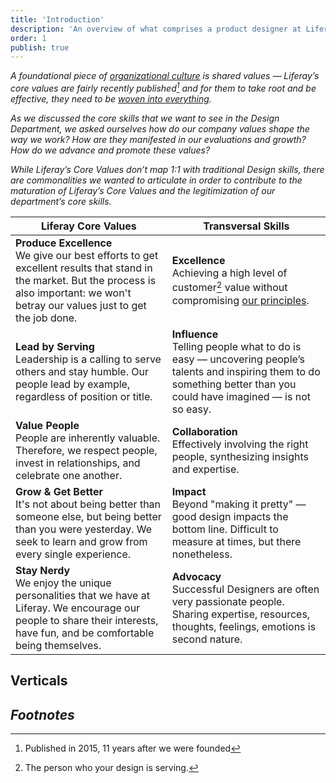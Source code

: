 ```yaml
---
title: 'Introduction'
description: 'An overview of what comprises a product designer at Liferay'
order: 1
publish: true
---
```



_A foundational piece of [organizational culture](https://www.managementstudyguide.com/importance-of-organization-culture.htm) is shared values — Liferay’s core values are fairly recently published[^1] and for them to take root and be effective, they need to be [woven into everything](https://hbr.org/2002/07/make-your-values-mean-something)._

_As we discussed the core skills that we want to see in the Design Department, we asked ourselves how do our company values shape the way we work? How are they manifested in our evaluations and growth? How do we advance and promote these values?_

_While Liferay’s Core Values don’t map 1:1 with traditional Design skills, there are commonalities we wanted to articulate in order to contribute to the maturation of Liferay’s Core Values and the legitimization of our department’s core skills._

| Liferay Core Values                                                                                                                                                                              | Transversal Skills                                                                                                                                                           |
| ------------------------------------------------------------------------------------------------------------------------------------------------------------------------------------------------ | ---------------------------------------------------------------------------------------------------------------------------------------------------------------------------- |
| **Produce Excellence** <br/> We give our best efforts to get excellent results that stand in the market. But the process is also important: we won't betray our values just to get the job done. | **Excellence** <br/> Achieving a high level of customer[^2] value without compromising [our principles](/principles).                                                        |
| **Lead by Serving** <br/> Leadership is a calling to serve others and stay humble. Our people lead by example, regardless of position or title.                                                  | **Influence** <br/> Telling people what to do is easy — uncovering people’s talents and inspiring them to do something better than you could have imagined — is not so easy. |
| **Value People** <br/> People are inherently valuable. Therefore, we respect people, invest in relationships, and celebrate one another.                                                         | **Collaboration** <br/> Effectively involving the right people, synthesizing insights and expertise.                                                                         |
| **Grow & Get Better** <br/> It's not about being better than someone else, but being better than you were yesterday. We seek to learn and grow from every single experience.                     | **Impact** <br/> Beyond "making it pretty" — good design impacts the bottom line. Difficult to measure at times, but there nonetheless.                                      |
| **Stay Nerdy** <br/>We enjoy the unique personalities that we have at Liferay. We encourage our people to share their interests, have fun, and be comfortable being themselves.                  | **Advocacy** <br/> Successful Designers are often very passionate people. Sharing expertise, resources, thoughts, feelings, emotions is second nature.                       |

## Verticals

<CareerPathTracks description vertical="Transversal Skills" />

## _Footnotes_

[^1]: Published in 2015, 11 years after we were founded
[^2]: The person who your design is serving.
